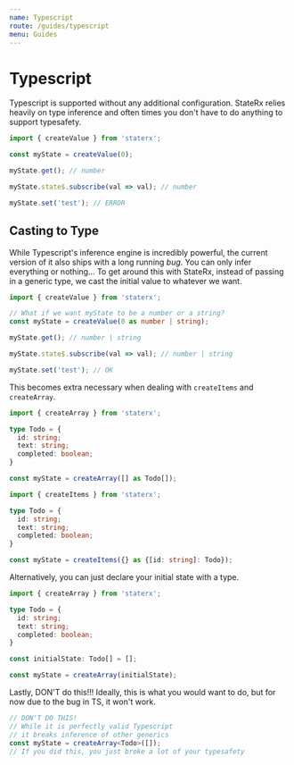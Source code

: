 ```yaml
---
name: Typescript
route: /guides/typescript
menu: Guides
---
```


# Typescript

Typescript is supported without any additional configuration. StateRx relies heavily on type inference and often times you don't have to do anything to support typesafety.

```ts
import { createValue } from 'staterx';

const myState = createValue(0);

myState.get(); // number

myState.state$.subscribe(val => val); // number

myState.set('test'); // ERROR
```

## Casting to Type

While Typescript's inference engine is incredibly powerful, the current version of it also ships with a long running *bug*. You can only infer everything or nothing... To get around this with StateRx, instead of passing in a generic type, we cast the initial value to whatever we want.

```ts
import { createValue } from 'staterx';

// What if we want myState to be a number or a string?
const myState = createValue(0 as number | string);

myState.get(); // number | string

myState.state$.subscribe(val => val); // number | string

myState.set('test'); // OK
```

This becomes extra necessary when dealing with `createItems` and `createArray`.

```ts
import { createArray } from 'staterx';

type Todo = {
  id: string;
  text: string;
  completed: boolean;
}

const myState = createArray([] as Todo[]);
```

```ts
import { createItems } from 'staterx';

type Todo = {
  id: string;
  text: string;
  completed: boolean;
}

const myState = createItems({} as {[id: string]: Todo});
```

Alternatively, you can just declare your initial state with a type.

```ts
import { createArray } from 'staterx';

type Todo = {
  id: string;
  text: string;
  completed: boolean;
}

const initialState: Todo[] = [];

const myState = createArray(initialState);
```

Lastly, DON'T do this!!! Ideally, this is what you would want to do, but for now due to the bug in TS, it won't work.

```ts
// DON'T DO THIS!
// While it is perfectly valid Typescript
// it breaks inference of other generics
const myState = createArray<Todo>([]);
// If you did this, you just broke a lot of your typesafety
```